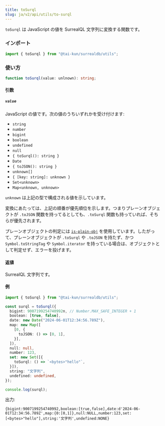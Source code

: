 ```yaml
---
title: toSurql
slug: ja/v2/api/utils/to-surql
---
```


`toSurql` は JavaScript の値を SurrealQL 文字列に変換する関数です。

### インポート

```ts
import { toSurql } from "@tai-kun/surrealdb/utils";
```

### 使い方

```ts
function toSurql(value: unlnown): string;
```

#### 引数

##### `value`

JavaScript の値です。次の値のうちいずれかを受け付けます:

- `string`
- `number`
- `bigint`
- `boolean`
- `undefined`
- `null`
- `{ toSurql(): string }`
- `Date`
- `{ toJSON(): string }`
- `unknown[]`
- `{ [key: string]: unknown }`
- `Set<unknown>`
- `Map<unknown, unknown>`

`unknown` は上記の型で構成される値を示しています。

変換にあたっては、上記の順番が優先順位を示します。つまりプレーンオブジェクトが `.toJSON` 関数を持ってるとしても、`.toSurql` 関数も持っていれば、そちらが優先されます。

プレーンオブジェクトの判定には [`is-plain-obj`](https://github.com/sindresorhus/is-plain-obj) を使用しています。したがって、プレーンオブジェクトが `.toSurql` や `.toJSON` を持たず、かつ `Symbol.toStringTag` や `Symbol.iterator` を持っている場合は、オブジェクトとして判定せず、エラーを投げます。

#### 返値

SurrealQL 文字列です。

#### 例

```ts
import { toSurql } from "@tai-kun/surrealdb/utils";

const surql = toSurql({
  bigint: 9007199254740992n, // Number.MAX_SAFE_INTEGER + 1
  boolean: [true, false],
  date: new Date("2024-06-01T12:34:56.789Z"),
  map: new Map([
    [0, {
      toJSON: () => [0, 1],
    }],
  ]),
  null: null,
  number: 123,
  set: new Set([{
    toSurql: () => `<bytes>"hello"`,
  }]),
  string: "文字列",
  undefined: undefined,
});

console.log(surql);
```

出力:

```text
{bigint:9007199254740992,boolean:[true,false],date:d'2024-06-01T12:34:56.789Z',map:{0:[0,1]},null:NULL,number:123,set:[<bytes>"hello"],string:'文字列',undefined:NONE}
```

